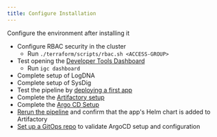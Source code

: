 ```yaml
---
title: Configure Installation
---
```


<PageDescription>

Configure the environment after installing it

</PageDescription>

- Configure RBAC security in the cluster
    - Run `./terraform/scripts/rbac.sh <ACCESS-GROUP>`
- Test opening the [Developer Tools Dashboard](/getting-started/dashboard)
    - Run `igc dashboard`
- Complete setup of LogDNA
- Complete setup of SysDig
- Test the pipeline by [deploying a first app](/getting-started/deploy-app)
- Complete the [Artifactory setup](/admin/artifactory-setup)
- Complete the [Argo CD Setup](/admin/argocd-setup)
- [Rerun the pipeline](/getting-started/deploy-app) and confirm that the app's Helm chart is added to Artifactory
- [Set up a GitOps repo](/practical/inventory-part2#using-cd-to-deploy-to-test) to validate ArgoCD setup and configuration
